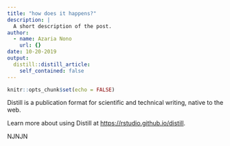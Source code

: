 ```yaml
---
title: "how does it happens?"
description: |
  A short description of the post.
author:
  - name: Azaria Nono
    url: {}
date: 10-20-2019
output:
  distill::distill_article:
    self_contained: false
---
```


```r
knitr::opts_chunk$set(echo = FALSE)
```

Distill is a publication format for scientific and technical writing, native to the web.

Learn more about using Distill at <https://rstudio.github.io/distill>.

NJNJN

